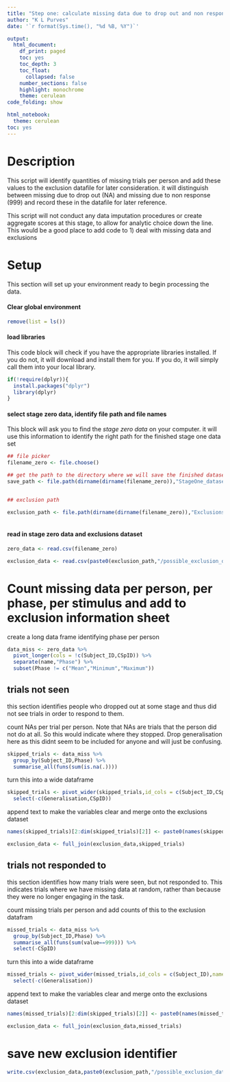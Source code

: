 ```yaml
---
title: "Step one: calculate missing data due to drop out and non responding"
author: "K L Purves"
date: '`r format(Sys.time(), "%d %B, %Y")`'

output:
  html_document:
    df_print: paged
    toc: yes
    toc_depth: 3
    toc_float:
      collapsed: false
    number_sections: false
    highlight: monochrome
    theme: cerulean
code_folding: show

html_notebook:
  theme: cerulean
toc: yes
---
```


# Description
This script will identify quantities of missing trials per person and add these values to the exclusion datafile for later consideration. it will distinguish between missing due to drop out (NA) and missing due to non response (999) and record these in the datafile for later reference.

This script will not conduct any data imputation procedures or create aggregate scores at this stage, to allow for analytic choice down the line. This would be a good place to add code to 1) deal with missing data and exclusions

# Setup
This section will set up your environment ready to begin processing the data.


#### Clear global environment
```r
remove(list = ls())
```

#### load libraries 
This code block will check if you have the appropriate libraries installed. If you do not, it will download and install them for you. If you do, it will simply call them into your local library.

```r

if(!require(dplyr)){
  install.packages("dplyr")
  library(dplyr)
}

```

#### select stage zero data, identify file path and file names

This block will ask you to find the *stage zero data* on your computer. it will use this information to identify the right path for the finished stage one data set

```r

## file picker
filename_zero <- file.choose()

## get the path to the directory where we will save the finished dataset
save_path <- file.path(dirname(dirname(filename_zero)),"StageOne_datasets")


## exclusion path

exclusion_path <- file.path(dirname(dirname(filename_zero)),"Exclusions")
  
```

#### read in stage zero data and exclusions dataset


```r

zero_data <- read.csv(filename_zero)

exclusion_data <- read.csv(paste0(exclusion_path,"/possible_exclusion_dataset.csv"))

```

# Count missing data per person, per phase, per stimulus and add to exclusion information sheet
create a long data frame identifying phase per person
```r

data_miss <- zero_data %>%
  pivot_longer(cols = !c(Subject_ID,CSpID)) %>%
  separate(name,"Phase") %>%
  subset(Phase != c("Mean","Minimum","Maximum"))

```

## trials not seen
this section identifies people who dropped out at some stage and thus did not see trials in order to respond to them.

count NAs per trial per person. Note that NAs are trials that the person did not do at all. So this would indicate where they stopped. Drop generalisation here as this didnt seem to be included for anyone and will just be confusing.

```r

skipped_trials <- data_miss %>%
  group_by(Subject_ID,Phase) %>%
  summarise_all(funs(sum(is.na(.))))

```

turn this into a wide dataframe

```r

skipped_trials <- pivot_wider(skipped_trials,id_cols = c(Subject_ID,CSpID),names_from = Phase) %>%
  select(-c(Generalisation,CSpID))
```

append text to make the variables clear and merge onto the exclusions dataset

```r

names(skipped_trials)[2:dim(skipped_trials)[2]] <- paste0(names(skipped_trials)[2:dim(skipped_trials)[2]] ,"_number_of_trials_not_seen")

exclusion_data <- full_join(exclusion_data,skipped_trials)

```

## trials not responded to
this section identifies how many trials were seen, but not responded to. This indicates trials where we have missing data at random, rather than because they were no longer engaging in the task.

count missing trials per person and add counts of this to the exclusion datafram
```r

missed_trials <- data_miss %>%
  group_by(Subject_ID,Phase) %>%
  summarise_all(funs(sum(value==999))) %>%
  select(-CSpID)

```

turn this into a wide dataframe

```r

missed_trials <- pivot_wider(missed_trials,id_cols = c(Subject_ID),names_from = Phase) %>%
  select(-c(Generalisation))
```

append text to make the variables clear and merge onto the exclusions dataset

```r

names(missed_trials)[2:dim(skipped_trials)[2]] <- paste0(names(missed_trials)[2:dim(missed_trials)[2]] ,"_number_of_trials_not_responded")

exclusion_data <- full_join(exclusion_data,missed_trials)

```

# save new exclusion identifier

```r

write.csv(exclusion_data,paste0(exclusion_path,"/possible_exclusion_dataset.csv"),row.names = FALSE)

```

